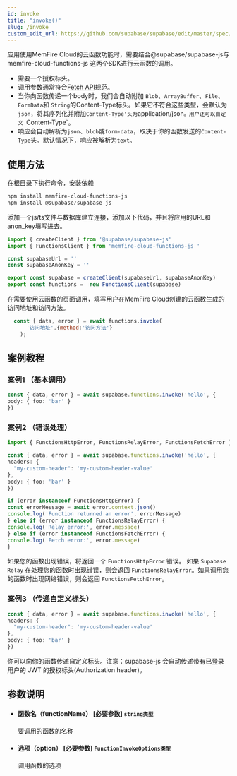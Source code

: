 ```yaml
---
id: invoke
title: "invoke()"
slug: /invoke
custom_edit_url: https://github.com/supabase/supabase/edit/master/spec/supabase_js_v2.yml
---
```


应用使用MemFire Cloud的云函数功能时，需要结合@supabase/supabase-js与memfire-cloud-functions-js 这两个SDK进行云函数的调用。

- 需要一个授权标头。
- 调用参数通常符合[Fetch API](https://developer.mozilla.org/en-US/docs/Web/API/Fetch_API)规范。
- 当你向函数传递一个body时，我们会自动附加 `Blob`、`ArrayBuffer`、`File`、`FormData`和 `String`的Content-Type标头。如果它不符合这些类型，会默认为`json`，将其序列化并附加`Content-Type'头为`application/json`。用户还可以自定义 `Content-Type`。
- 响应会自动解析为`json`、`blob`或`form-data`，取决于你的函数发送的`Content-Type`头。默认情况下，响应被解析为`text`。




## 使用方法

在根目录下执行命令，安装依赖

```js
npm install memfire-cloud-functions-js
npm install @supabase/supabase-js

```

添加一个js/ts文件与数据库建立连接，添加以下代码，并且将应用的URL和anon_key填写进去。

```js
import { createClient } from '@supabase/supabase-js'
import { FunctionsClient } from 'memfire-cloud-functions-js '

const supabaseUrl = ''
const supabaseAnonKey = ''

export const supabase = createClient(supabaseUrl, supabaseAnonKey)
export const functions =  new FunctionsClient(supabase)


```
在需要使用云函数的页面调用，填写用户在MemFire Cloud创建的云函数生成的访问地址和访问方法。

```js
  const { data, error } = await functions.invoke(
      '访问地址',{method:'访问方法'}
    );
```

## 案例教程

### 案例1 （基本调用）

<Tabs scrollable size="small" type="underlined" defaultActiveId="demo2">

<TabPanel id="demo2" label="使用方法">

  ```ts
const { data, error } = await supabase.functions.invoke('hello', {
  body: { foo: 'bar' }
})
  ```

</TabPanel>
</Tabs>


### 案例2 （错误处理）

<Tabs scrollable size="small" type="underlined" defaultActiveId="demo2">

<TabPanel id="demo2" label="使用方法">

  ```ts
import { FunctionsHttpError, FunctionsRelayError, FunctionsFetchError } from "@supabase/supabase-js";

const { data, error } = await supabase.functions.invoke('hello', {
  headers: {
    "my-custom-header": 'my-custom-header-value'
  },
  body: { foo: 'bar' }
})

if (error instanceof FunctionsHttpError) {
  const errorMessage = await error.context.json()
  console.log('Function returned an error', errorMessage)
} else if (error instanceof FunctionsRelayError) {
  console.log('Relay error:', error.message)
} else if (error instanceof FunctionsFetchError) {
  console.log('Fetch error:', error.message)
}
  ```

</TabPanel>
<TabPanel id="demo4" label="注意事项">

如果您的函数出现错误，将返回一个 `FunctionsHttpError` 错误。
如果 `Supabase Relay` 在处理您的函数时出现错误，则会返回 `FunctionsRelayError`。如果调用您的函数时出现网络错误，则会返回 `FunctionsFetchError`。

</TabPanel>

</Tabs>


### 案例3 （传递自定义标头）

<Tabs scrollable size="small" type="underlined" defaultActiveId="demo2">

<TabPanel id="demo2" label="使用方法">

  ```ts
const { data, error } = await supabase.functions.invoke('hello', {
  headers: {
    "my-custom-header": 'my-custom-header-value'
  },
  body: { foo: 'bar' }
})
  ```

</TabPanel>
<TabPanel id="demo4" label="注意事项">

你可以向你的函数传递自定义标头。注意：supabase-js 会自动传递带有已登录用户的 JWT 的授权标头(Authorization header)。

</TabPanel>

</Tabs>


## 参数说明


<ul className="method-list-group">
  
<li className="method-list-item">
  <h4 className="method-list-item-label">
    <span className="method-list-item-label-name">
      函数名（functionName）
    </span>
    <span className="method-list-item-label-badge required">
      [必要参数]
    </span>
    <span className="method-list-item-validation">
      <code>string类型</code>
    </span>
  </h4>
  <div class="method-list-item-description">

要调用的函数的名称

  </div>
  
</li>


<li className="method-list-item">
  <h4 className="method-list-item-label">
    <span className="method-list-item-label-name">
      选项（option）
    </span>
    <span className="method-list-item-label-badge required">
      [必要参数]
    </span>
    <span className="method-list-item-validation">
      <code>FunctionInvokeOptions类型</code>
    </span>
  </h4>
  <div class="method-list-item-description">

调用函数的选项

  </div>
  
</li>

</ul>

